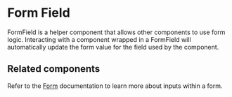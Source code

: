 
<Meta title="Components/Private/FormField" />

# Form Field

FormField is a helper component that allows other components to use form logic.
Interacting with a component wrapped in a FormField will automatically update
the form value for the field used by the component.

## Related components

Refer to the [Form](/components/Form) documentation to learn more about inputs
within a form.
